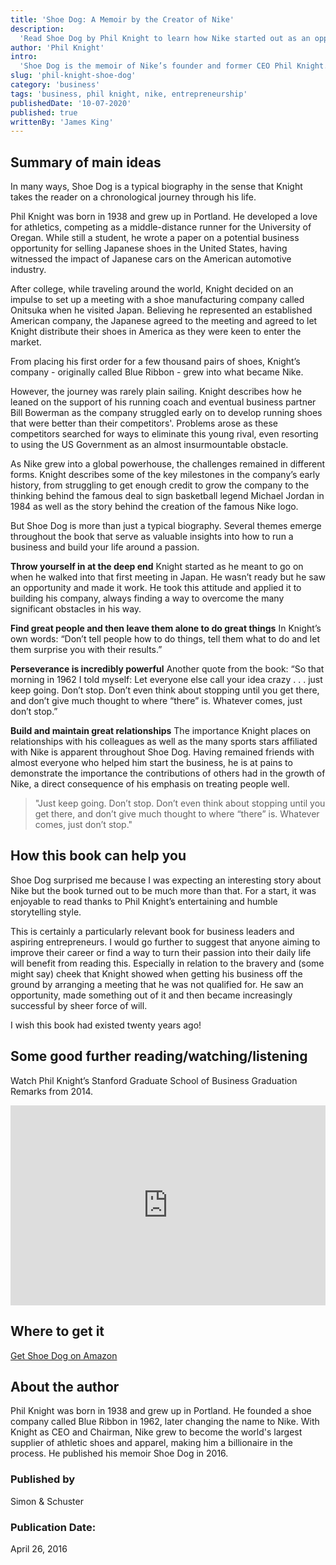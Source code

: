 ```yaml
---
title: 'Shoe Dog: A Memoir by the Creator of Nike'
description:
  'Read Shoe Dog by Phil Knight to learn how Nike started out as an opportunistic meeting in Japan and grew into an internationally-famous sportswear brand.'
author: 'Phil Knight'
intro:
  'Shoe Dog is the memoir of Nike’s founder and former CEO Phil Knight. From his early beginnings as a limited but enthusiastic student athlete with an idea about selling Japanese trainers, Knight recounts Nike’s emergence as the leading global sportswear brand, a journey filled with success, failure and powerful insights into what it takes to build a successful business.'
slug: 'phil-knight-shoe-dog'
category: 'business'
tags: 'business, phil knight, nike, entrepreneurship'
publishedDate: '10-07-2020'
published: true
writtenBy: 'James King'
---
```


## Summary of main ideas

In many ways, Shoe Dog is a typical biography in the sense that Knight takes the reader on a chronological journey through his life. 

Phil Knight was born in 1938 and grew up in Portland. He developed a love for athletics, competing as a middle-distance runner for the University of Oregan. While still a student, he wrote a paper on a potential business opportunity for selling Japanese shoes in the United States, having witnessed the impact of Japanese cars on the American automotive industry.

After college, while traveling around the world, Knight decided on an impulse to set up a meeting with a shoe manufacturing company called Onitsuka when he visited Japan. Believing he represented an established American company, the Japanese agreed to the meeting and agreed to let Knight distribute their shoes in America as they were keen to enter the market. 

From placing his first order for a few thousand pairs of shoes, Knight’s company - originally called Blue Ribbon - grew into what became Nike. 

However, the journey was rarely plain sailing. Knight describes how he leaned on the support of his running coach and eventual business partner Bill Bowerman as the company struggled early on to develop running shoes that were better than their competitors'. Problems arose as these competitors searched for ways to eliminate this young rival, even resorting to using the US Government as an almost insurmountable obstacle.

As Nike grew into a global powerhouse, the challenges remained in different forms. Knight describes some of the key milestones in the company’s early history, from struggling to get enough credit to grow the company to the thinking behind the famous deal to sign basketball legend Michael Jordan in 1984 as well as the story behind the creation of the famous Nike logo.

But Shoe Dog is more than just a typical biography. Several themes emerge throughout the book that serve as valuable insights into how to run a business and build your life around a passion.

**Throw yourself in at the deep end** 
Knight started as he meant to go on when he walked into that first meeting in Japan. He wasn’t ready but he saw an opportunity and made it work. He took this attitude and applied it to building his company, always finding a way to overcome the many significant obstacles in his way.

**Find great people and then leave them alone to do great things**
In Knight’s own words: “Don’t tell people how to do things, tell them what to do and let them surprise you with their results.”

**Perseverance is incredibly powerful**
Another quote from the book: “So that morning in 1962 I told myself: Let everyone else call your idea crazy . . . just keep going. Don’t stop. Don’t even think about stopping until you get there, and don’t give much thought to where “there” is. Whatever comes, just don’t stop.”

**Build and maintain great relationships**
The importance Knight places on relationships with his colleagues as well as the many sports stars affiliated with Nike is apparent throughout Shoe Dog. Having remained friends with almost everyone who helped him start the business, he is at pains to demonstrate the importance the contributions of others had in the growth of Nike, a direct consequence of his emphasis on treating people well.


> "Just keep going. Don’t stop. Don’t even think about stopping until you get there, and don’t give much thought to where “there” is. 
> Whatever comes, just don’t stop."

## How this book can help you

Shoe Dog surprised me because I was expecting an interesting story about Nike but the book turned out to be much more than that. For a start, it was enjoyable to read thanks to Phil Knight’s entertaining and humble storytelling style.

This is certainly a particularly relevant book for business leaders and aspiring entrepreneurs. I would go further to suggest that anyone aiming to improve their career or find a way to turn their passion into their daily life will benefit from reading this. Especially in relation to the bravery and (some might say) cheek that Knight showed when getting his business off the ground by arranging a meeting that he was not qualified for. He saw an opportunity, made something out of it and then became increasingly successful by sheer force of will. 

I wish this book had existed twenty years ago! 


## Some good further reading/watching/listening

Watch Phil Knight’s Stanford Graduate School of Business Graduation Remarks from 2014.
<br />
<iframe
  width="100%"
  height="320px"
  src="https://www.youtube.com/embed/nRN9FwWQY8w"
  frameBorder="0"
  allow="accelerometer; autoplay; encrypted-media; gyroscope; picture-in-picture"
  allowFullScreen
></iframe>

## Where to get it

[Get Shoe Dog on Amazon](https://www.amazon.com/Shoe-Dog-Memoir-Creator-Nike/dp/1501135929/ref=as_li_ss_tl?dchild=1&keywords=Shoe+Dog&qid=1598695478&sr=8-1&linkCode=ll1&tag=paperbacktrav-20&linkId=16121cfee992001ffb2140f326ae6935&language=en_US)

## About the author

Phil Knight was born in 1938 and grew up in Portland. He founded a shoe company called Blue Ribbon in 1962, later changing the name to Nike. With Knight as CEO and Chairman, Nike grew to become the world's largest supplier of athletic shoes and apparel, making him a billionaire in the process. He published his memoir Shoe Dog in 2016.

### Published by

Simon & Schuster

### Publication Date:

April 26, 2016
